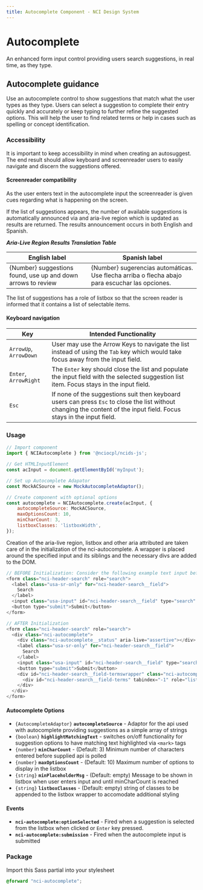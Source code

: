 ```yaml
---
title: Autocomplete Component - NCI Design System
---
```


# Autocomplete

An enhanced form input control providing users search suggestions, in real time, as they type.

## Autocomplete guidance

Use an autocomplete control to show suggestions that match what the user types as they type. Users can select a suggestion to
complete their entry quickly and accurately or keep typing to further refine the suggested options. This will help the user to
find related terms or help in cases such as spelling or concept identification.

### Accessibility

It is important to keep accessibility in mind when creating an autosuggest. The end result should allow keyboard and screenreader users to easily navigate and discern the suggestions offered.

#### Screenreader compatibility

As the user enters text in the autocomplete input the screenreader is given cues regarding what is happening on the screen.

If the list of suggestions appears, the number of available suggestions is automatically announced via and aria-live region which is updated as results are returned. The results announcement occurs in both English and Spanish.

**_Aria-Live Region Results Translation Table_**

| **English label**                                            | **Spanish label**                                                                              |
| ------------------------------------------------------------ | ---------------------------------------------------------------------------------------------- |
| {Number} suggestions found, use up and down arrows to review | {Number} sugerencias automáticas. Use flecha arriba o flecha abajo para escuchar las opciones. |

The list of suggestions has a role of listbox so that the screen reader is informed that it contains a list of selectable items.

#### Keyboard navigation

| Key                    | Intended Functionality                                                                                                                                                 |
| ---------------------- | ---------------------------------------------------------------------------------------------------------------------------------------------------------------------- |
| `ArrowUp`, `ArrowDown` | User may use the Arrow Keys to navigate the list instead of using the `Tab` key which would take focus away from the input field.                                      |
| `Enter`, `ArrowRight`  | The `Enter` key should close the list and populate the input field with the selected suggestion list item. Focus stays in the input field.                             |
| `Esc`                  | If none of the suggestions suit then keyboard users can press `Esc` to close the list without changing the content of the input field. Focus stays in the input field. |

### Usage

```javascript nopreview
// Import component
import { NCIAutocomplete } from '@nciocpl/ncids-js';

// Get HTMLInputElement
const acInput = document.getElementById('myInput');

// Set up Autocomplete Adapator
const MockACSource = new MockAutocompleteAdaptor();

// Create component with optional options
const autocomplete = NCIAutocomplete.create(acInput, {
	autocompleteSource: MockACSource,
	maxOptionsCount: 10,
	minCharCount: 3,
	listboxClasses: 'listboxWidth',
});
```

Creation of the aria-live region, listbox and other aria attributed are taken care of in the initialization of the
nci-autocomplete. A wrapper is placed around the specified input and its siblings and the necessary divs are added to the DOM.

```javascript nopreview
// BEFORE Initialization: Consider the following example text input before initialization as an nci-autocomplete combobox
<form class="nci-header-search" role="search">
  <label class="usa-sr-only" for="nci-header-search__field">
    Search
  </label>
  <input class="usa-input" id="nci-header-search__field" type="search" name="search" />
  <button type="submit">Submit</button>
</form>

// AFTER Initialization
<form class="nci-header-search" role="search">
  <div class="nci-autocomplete">
    <div class="nci-autocomplete__status" aria-live="assertive"></div>
    <label class="usa-sr-only" for="nci-header-search__field">
      Search
    </label>
    <input class="usa-input" id="nci-header-search__field" type="search" name="search" role="combobox" aria-autocomplete="list" aria-owns="nci-header-search__field-terms" aria-activedescendant="">
    <button type="submit">Submit</button>
    <div id="nci-header-search__field-termswrapper" class="nci-autocomplete__listbox">
      <div id="nci-header-search__field-terms" tabindex="-1" role="listbox"></div>
    </div>
  </div>
</form>
```

#### Autocomplete Options

- `{AutocompleteAdaptor}` **`autocompleteSource`** - Adaptor for the api used with autocomplete providing suggestions as a simple array of strings
- `{boolean}` **`highlightMatchingText`** - switches on/off functionality for suggestion options to have matching text highlighted via `<mark>` tags
- `{number}` **`minCharCount`** - (Default: 3) Minimum number of characters entered before supplied api is polled
- `{number}` **`maxOptionsCount`** - (Default: 10) Maximum number of options to display in the listbox
- `{string}` **`minPlaceholderMsg`** - (Default: empty) Message to be shown in listbox when user enters input and until minCharCount is reached
- `{string}` **`listboxClasses`** - (Default: empty) string of classes to be appended to the listbox wrapper to accomodate additional styling

#### Events

- **`nci-autocomplete:optionSelected`** - Fired when a suggestion is selected from the listbox when clicked or `Enter` key pressed.
- **`nci-autocomplete:submission`** - Fired when the autocomplete input is submitted

### Package

Import this Sass partial into your stylesheet

```scss nopreview
@forward "nci-autocomplete";
```
